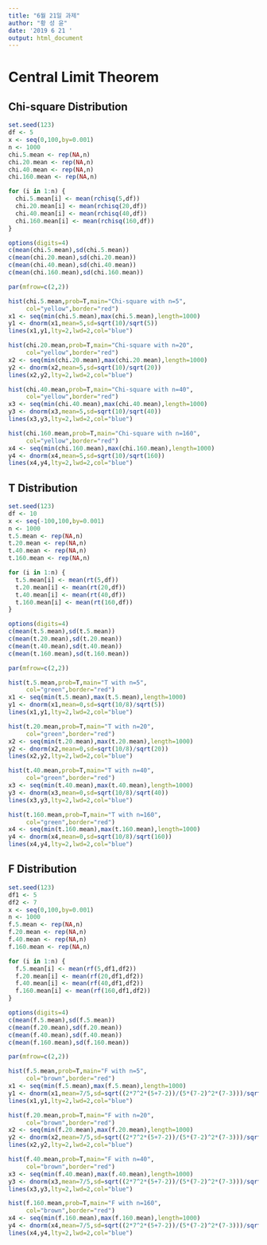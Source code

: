 ```yaml
---
title: "6월 21일 과제"
author: "황 성 윤"
date: '2019 6 21 '
output: html_document
---
```



# Central Limit Theorem

## Chi-square Distribution

```r
set.seed(123)
df <- 5
x <- seq(0,100,by=0.001)
n <- 1000
chi.5.mean <- rep(NA,n)
chi.20.mean <- rep(NA,n)
chi.40.mean <- rep(NA,n)
chi.160.mean <- rep(NA,n)

for (i in 1:n) {
  chi.5.mean[i] <- mean(rchisq(5,df))
  chi.20.mean[i] <- mean(rchisq(20,df))
  chi.40.mean[i] <- mean(rchisq(40,df))
  chi.160.mean[i] <- mean(rchisq(160,df))
}

options(digits=4)
c(mean(chi.5.mean),sd(chi.5.mean))
c(mean(chi.20.mean),sd(chi.20.mean))
c(mean(chi.40.mean),sd(chi.40.mean))
c(mean(chi.160.mean),sd(chi.160.mean))

par(mfrow=c(2,2))

hist(chi.5.mean,prob=T,main="Chi-square with n=5",
     col="yellow",border="red")
x1 <- seq(min(chi.5.mean),max(chi.5.mean),length=1000)
y1 <- dnorm(x1,mean=5,sd=sqrt(10)/sqrt(5))
lines(x1,y1,lty=2,lwd=2,col="blue")

hist(chi.20.mean,prob=T,main="Chi-square with n=20",
     col="yellow",border="red")
x2 <- seq(min(chi.20.mean),max(chi.20.mean),length=1000)
y2 <- dnorm(x2,mean=5,sd=sqrt(10)/sqrt(20))
lines(x2,y2,lty=2,lwd=2,col="blue")

hist(chi.40.mean,prob=T,main="Chi-square with n=40",
     col="yellow",border="red")
x3 <- seq(min(chi.40.mean),max(chi.40.mean),length=1000)
y3 <- dnorm(x3,mean=5,sd=sqrt(10)/sqrt(40))
lines(x3,y3,lty=2,lwd=2,col="blue")

hist(chi.160.mean,prob=T,main="Chi-square with n=160",
     col="yellow",border="red")
x4 <- seq(min(chi.160.mean),max(chi.160.mean),length=1000)
y4 <- dnorm(x4,mean=5,sd=sqrt(10)/sqrt(160))
lines(x4,y4,lty=2,lwd=2,col="blue")
```


## T Distribution

```r
set.seed(123)
df <- 10
x <- seq(-100,100,by=0.001)
n <- 1000
t.5.mean <- rep(NA,n)
t.20.mean <- rep(NA,n)
t.40.mean <- rep(NA,n)
t.160.mean <- rep(NA,n)

for (i in 1:n) {
  t.5.mean[i] <- mean(rt(5,df))
  t.20.mean[i] <- mean(rt(20,df))
  t.40.mean[i] <- mean(rt(40,df))
  t.160.mean[i] <- mean(rt(160,df))
}

options(digits=4)
c(mean(t.5.mean),sd(t.5.mean))
c(mean(t.20.mean),sd(t.20.mean))
c(mean(t.40.mean),sd(t.40.mean))
c(mean(t.160.mean),sd(t.160.mean))

par(mfrow=c(2,2))

hist(t.5.mean,prob=T,main="T with n=5",
     col="green",border="red")
x1 <- seq(min(t.5.mean),max(t.5.mean),length=1000)
y1 <- dnorm(x1,mean=0,sd=sqrt(10/8)/sqrt(5))
lines(x1,y1,lty=2,lwd=2,col="blue")

hist(t.20.mean,prob=T,main="T with n=20",
     col="green",border="red")
x2 <- seq(min(t.20.mean),max(t.20.mean),length=1000)
y2 <- dnorm(x2,mean=0,sd=sqrt(10/8)/sqrt(20))
lines(x2,y2,lty=2,lwd=2,col="blue")

hist(t.40.mean,prob=T,main="T with n=40",
     col="green",border="red")
x3 <- seq(min(t.40.mean),max(t.40.mean),length=1000)
y3 <- dnorm(x3,mean=0,sd=sqrt(10/8)/sqrt(40))
lines(x3,y3,lty=2,lwd=2,col="blue")

hist(t.160.mean,prob=T,main="T with n=160",
     col="green",border="red")
x4 <- seq(min(t.160.mean),max(t.160.mean),length=1000)
y4 <- dnorm(x4,mean=0,sd=sqrt(10/8)/sqrt(160))
lines(x4,y4,lty=2,lwd=2,col="blue")
```


## F Distribution

```r
set.seed(123)
df1 <- 5
df2 <- 7
x <- seq(0,100,by=0.001)
n <- 1000
f.5.mean <- rep(NA,n)
f.20.mean <- rep(NA,n)
f.40.mean <- rep(NA,n)
f.160.mean <- rep(NA,n)

for (i in 1:n) {
  f.5.mean[i] <- mean(rf(5,df1,df2))
  f.20.mean[i] <- mean(rf(20,df1,df2))
  f.40.mean[i] <- mean(rf(40,df1,df2))
  f.160.mean[i] <- mean(rf(160,df1,df2))
}

options(digits=4)
c(mean(f.5.mean),sd(f.5.mean))
c(mean(f.20.mean),sd(f.20.mean))
c(mean(f.40.mean),sd(f.40.mean))
c(mean(f.160.mean),sd(f.160.mean))

par(mfrow=c(2,2))

hist(f.5.mean,prob=T,main="F with n=5",
     col="brown",border="red")
x1 <- seq(min(f.5.mean),max(f.5.mean),length=1000)
y1 <- dnorm(x1,mean=7/5,sd=sqrt((2*7^2*(5+7-2))/(5*(7-2)^2*(7-3)))/sqrt(5))
lines(x1,y1,lty=2,lwd=2,col="blue")

hist(f.20.mean,prob=T,main="F with n=20",
     col="brown",border="red")
x2 <- seq(min(f.20.mean),max(f.20.mean),length=1000)
y2 <- dnorm(x2,mean=7/5,sd=sqrt((2*7^2*(5+7-2))/(5*(7-2)^2*(7-3)))/sqrt(20))
lines(x2,y2,lty=2,lwd=2,col="blue")

hist(f.40.mean,prob=T,main="F with n=40",
     col="brown",border="red")
x3 <- seq(min(f.40.mean),max(f.40.mean),length=1000)
y3 <- dnorm(x3,mean=7/5,sd=sqrt((2*7^2*(5+7-2))/(5*(7-2)^2*(7-3)))/sqrt(40))
lines(x3,y3,lty=2,lwd=2,col="blue")

hist(f.160.mean,prob=T,main="F with n=160",
     col="brown",border="red")
x4 <- seq(min(f.160.mean),max(f.160.mean),length=1000)
y4 <- dnorm(x4,mean=7/5,sd=sqrt((2*7^2*(5+7-2))/(5*(7-2)^2*(7-3)))/sqrt(160))
lines(x4,y4,lty=2,lwd=2,col="blue")
```

